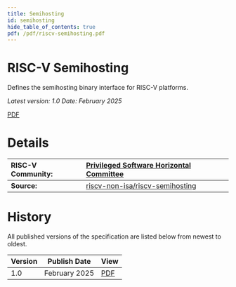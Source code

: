 ```yaml
---
title: Semihosting
id: semihosting
hide_table_of_contents: true
pdf: /pdf/riscv-semihosting.pdf
---
```

# RISC-V Semihosting

Defines the semihosting binary interface for RISC-V platforms.

*Latest version: 1.0    Date: February 2025*

[PDF](https://drive.google.com/file/d/1qu74D4_EmjGmc03qzfQ7Pf4g6m0fOtcD/view?usp=sharing)

# **Details**

| RISC-V Community: | [Privileged Software Horizontal Committee](https://lists.riscv.org/g/privileged-software) |
| :---- | :---- |
| **Source:** | [riscv-non-isa/riscv-semihosting](https://github.com/riscv-non-isa/riscv-semihosting) |

# **History**

All published versions of the specification are listed below from newest to oldest.

| Version | Publish Date | View |
| :---- | :---: | :---- |
| 1.0 | February 2025 | [PDF](https://drive.google.com/file/d/1qu74D4_EmjGmc03qzfQ7Pf4g6m0fOtcD/view?usp=sharing) |

